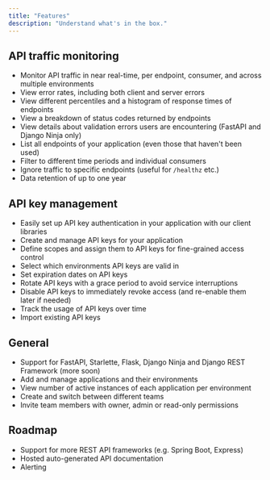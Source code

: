 ```yaml
---
title: "Features"
description: "Understand what's in the box."
---
```


## API traffic monitoring

- Monitor API traffic in near real-time, per endpoint, consumer, and across multiple environments
- View error rates, including both client and server errors
- View different percentiles and a histogram of response times of endpoints
- View a breakdown of status codes returned by endpoints
- View details about validation errors users are encountering (FastAPI and Django Ninja only)
- List all endpoints of your application (even those that haven't been used)
- Filter to different time periods and individual consumers
- Ignore traffic to specific endpoints (useful for `/healthz` etc.)
- Data retention of up to one year

## API key management

- Easily set up API key authentication in your application with our client libraries
- Create and manage API keys for your application
- Define scopes and assign them to API keys for fine-grained access control
- Select which environments API keys are valid in
- Set expiration dates on API keys
- Rotate API keys with a grace period to avoid service interruptions
- Disable API keys to immediately revoke access (and re-enable them later if needed)
- Track the usage of API keys over time
- Import existing API keys

## General

- Support for FastAPI, Starlette, Flask, Django Ninja and Django REST Framework (more soon)
- Add and manage applications and their environments
- View number of active instances of each application per environment
- Create and switch between different teams
- Invite team members with owner, admin or read-only permissions

## Roadmap

- Support for more REST API frameworks (e.g. Spring Boot, Express)
- Hosted auto-generated API documentation
- Alerting
